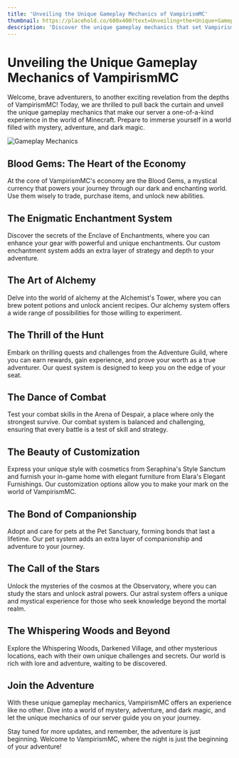 ```yaml
---
title: 'Unveiling the Unique Gameplay Mechanics of VampirismMC'
thumbnail: https://placehold.co/600x400?text=Unveiling+the+Unique+Gameplay+Mechanics+of+VampirismMC
description: 'Discover the unique gameplay mechanics that set VampirismMC apart from other Minecraft servers. Dive into a world of mystery, adventure, and dark magic.'
---
```


# Unveiling the Unique Gameplay Mechanics of VampirismMC

Welcome, brave adventurers, to another exciting revelation from the depths of VampirismMC! Today, we are thrilled to pull back the curtain and unveil the unique gameplay mechanics that make our server a one-of-a-kind experience in the world of Minecraft. Prepare to immerse yourself in a world filled with mystery, adventure, and dark magic.

![Gameplay Mechanics](/path-to-your-image.jpg)

## Blood Gems: The Heart of the Economy

At the core of VampirismMC's economy are the Blood Gems, a mystical currency that powers your journey through our dark and enchanting world. Use them wisely to trade, purchase items, and unlock new abilities.

## The Enigmatic Enchantment System

Discover the secrets of the Enclave of Enchantments, where you can enhance your gear with powerful and unique enchantments. Our custom enchantment system adds an extra layer of strategy and depth to your adventure.

## The Art of Alchemy

Delve into the world of alchemy at the Alchemist's Tower, where you can brew potent potions and unlock ancient recipes. Our alchemy system offers a wide range of possibilities for those willing to experiment.

## The Thrill of the Hunt

Embark on thrilling quests and challenges from the Adventure Guild, where you can earn rewards, gain experience, and prove your worth as a true adventurer. Our quest system is designed to keep you on the edge of your seat.

## The Dance of Combat

Test your combat skills in the Arena of Despair, a place where only the strongest survive. Our combat system is balanced and challenging, ensuring that every battle is a test of skill and strategy.

## The Beauty of Customization

Express your unique style with cosmetics from Seraphina's Style Sanctum and furnish your in-game home with elegant furniture from Elara's Elegant Furnishings. Our customization options allow you to make your mark on the world of VampirismMC.

## The Bond of Companionship

Adopt and care for pets at the Pet Sanctuary, forming bonds that last a lifetime. Our pet system adds an extra layer of companionship and adventure to your journey.

## The Call of the Stars

Unlock the mysteries of the cosmos at the Observatory, where you can study the stars and unlock astral powers. Our astral system offers a unique and mystical experience for those who seek knowledge beyond the mortal realm.

## The Whispering Woods and Beyond

Explore the Whispering Woods, Darkened Village, and other mysterious locations, each with their own unique challenges and secrets. Our world is rich with lore and adventure, waiting to be discovered.

## Join the Adventure

With these unique gameplay mechanics, VampirismMC offers an experience like no other. Dive into a world of mystery, adventure, and dark magic, and let the unique mechanics of our server guide you on your journey.

Stay tuned for more updates, and remember, the adventure is just beginning. Welcome to VampirismMC, where the night is just the beginning of your adventure!

